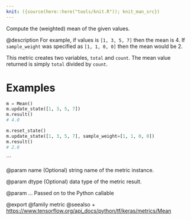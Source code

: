 ```yaml
---
knit: ({source(here::here("tools/knit.R")); knit_man_src})
---
```

Compute the (weighted) mean of the given values.

@description
For example, if values is `[1, 3, 5, 7]` then the mean is 4.
If `sample_weight` was specified as `[1, 1, 0, 0]` then the mean would be 2.

This metric creates two variables, `total` and `count`.
The mean value returned is simply `total` divided by `count`.

# Examples
```python
m = Mean()
m.update_state([1, 3, 5, 7])
m.result()
# 4.0
```

```python
m.reset_state()
m.update_state([1, 3, 5, 7], sample_weight=[1, 1, 0, 0])
m.result()
# 2.0
```
```

@param name
(Optional) string name of the metric instance.

@param dtype
(Optional) data type of the metric result.

@param ...
Passed on to the Python callable

@export
@family metric
@seealso
+ <https://www.tensorflow.org/api_docs/python/tf/keras/metrics/Mean>
